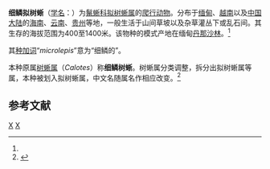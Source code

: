 {{Speciesbox
| image = Calotes microlepis - Annali del Museo civico di storia naturale di Genova (1887) (18410947065) (cropped).jpg
| genus = Pseudocalotes
| species = microlepis
| authority = Boulenger, 1887<ref name='id4386'>{{cite web| url =http://www.bioinfo.cn/db05/BjdwSpecies.php?action=view&id=4386| title =细鳞树蜥| work =《中国动物物种编目数据库》| publisher =中国科学院微生物研究所| author =中国科学院动物研究所| accessdate =2009-04-11| deadurl =yes| archiveurl =https://web.archive.org/web/20160305093912/http://www.bioinfo.cn/db05/BjdwSpecies.php?action=view&id=4386| archivedate =2016-03-05}}</ref>
| synonyms =''Calotes microlepis''
}}

'''细鳞拟树蜥'''（[[学名|学名]]：{{lang|la|''Pseudocalotes microlepis''}}）为[[鬣蜥科|鬣蜥科]][[拟树蜥属|拟树蜥属]]的[[爬行动物|爬行动物]]。分布于[[缅甸|缅甸]]、[[越南|越南]]以及[[中国大陆|中国大陆]]的[[海南|海南]]、[[云南|云南]]、[[贵州|贵州]]等地，一般生活于山间草坡以及杂草灌丛下或乱石间。其生存的海拔范围为400至1400米。该物种的模式产地在缅甸[[丹那沙林|丹那沙林]]。<ref name='id4386'/>

其[[种加词|种加词]]“''microlepis''”意为“细鳞的”。

本种原属[[树蜥属|树蜥属]]（''Calotes''）称'''细鳞树蜥'''。树蜥属分类调整，拆分出拟树蜥属等属，本种被划入拟树蜥属，中文名随属名作相应改变。<ref>{{cite journal |author1=蔡波, 王跃招, 陈跃英, 李家堂 |title=中国爬行纲动物分类厘定[J] |journal=生物多样性 |date=2015 |volume=23 |issue=3 |pages=365-382 |doi=10.17520/biods.2015037 |url=https://www.biodiversity-science.net/article/2015/1005-0094/1005-0094-23-3-365.shtml |accessdate=2021-10-17 |archive-date=2021-07-09 |archive-url=https://web.archive.org/web/20210709183252/https://www.biodiversity-science.net/article/2015/1005-0094/1005-0094-23-3-365.shtml |dead-url=no }}</ref>
== 参考文献 ==
{{reflist}}

{{Taxonbar|from=Q3020757}}

[[Category:拟树蜥属|X]]
[[Category:1887年描述的动物|X]]


{{lizard-stub}}